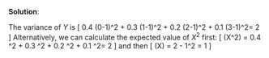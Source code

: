 

\color{blue}

**Solution**:

The variance of $Y$ is
\[
0.4 \times (0-1)^2 + 0.3 \times (1-1)^2 + 0.2 \times (2-1)^2 + 0.1 \times (3-1)^2= 2
\]
Alternatively, we can calculate the expected value of $X^2$ first:
\[
\text{E}(X^2) = 0.4 \times 0^2 + 0.3 \times 1^2 + 0.2 \times 2^2 + 0.1 \times 3^2= 2
\]
and then
\[
\text{Var}(X) = 2 - 1^2 = 1
\]

\color{black}



